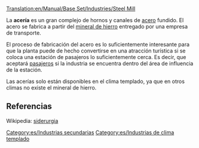 [[Translation:en/Manual/Base Set/Industries/Steel Mill]]

{{es/Industrias| nombre=Acería
| imagen=Steelmill.png
| climas=[[es/Manual/Clima|Templado]]
| acepta=[[es/Manual/Base Set/Cargos/Mineral de hierro|Mineral de hierro]]
| produce=[[es/Manual/Base Set/Cargos/Acero|Acero]]
| notas=
}}
La '''acería''' es un gran complejo de hornos y canales de [[es/Manual/Base Set/Cargos/Acero|acero]] fundido. El acero se fabrica a partir del [[es/Manual/Base Set/Cargos/Mineral de hierro|mineral de hierro]] entregado por una empresa de transporte.

El proceso de fabricación del acero es lo suficientemente interesante para que la planta puede de hecho convertirse en una atracción turística si se coloca una estación de pasajeros lo suficientemente cerca. Es decir, que aceptará [[es/Manual/Base Set/Cargos/Pasajeros|pasajeros]] si la industria se encuentra dentro del área de influencia de la estación.

Las acerías solo están disponibles en el clima templado, ya que en otros climas no existe el mineral de hierro.

==Referencias==
Wikipedia: [https://www.wikipedia.org/wiki/es:siderurgia siderurgia]

[[Category:es/Industrias secundarias]]
[[Category:es/Industrias de clima templado]]